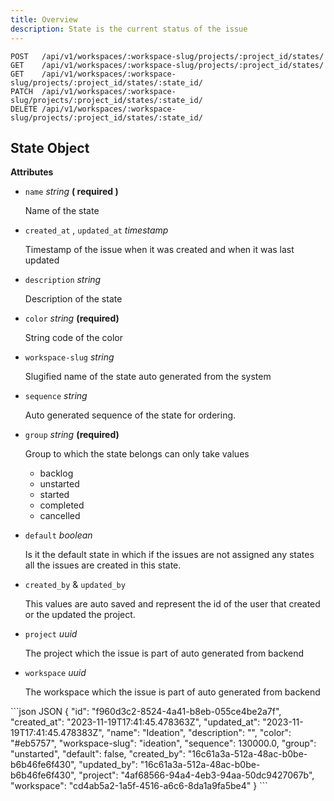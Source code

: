 ```yaml
---
title: Overview
description: State is the current status of the issue
---
```


```http
POST   /api/v1/workspaces/:workspace-slug/projects/:project_id/states/
GET    /api/v1/workspaces/:workspace-slug/projects/:project_id/states/
GET    /api/v1/workspaces/:workspace-slug/projects/:project_id/states/:state_id/
PATCH  /api/v1/workspaces/:workspace-slug/projects/:project_id/states/:state_id/
DELETE /api/v1/workspaces/:workspace-slug/projects/:project_id/states/:state_id/
```

## State Object

**Attributes**

- `name` _string_ **( required )**

  Name of the state

- `created_at` , `updated_at` _timestamp_

  Timestamp of the issue when it was created and when it was last updated

- `description` _string_

  Description of the state

- `color` _string_ **(required)**

  String code of the color

- `workspace-slug` _string_

  Slugified name of the state auto generated from the system

- `sequence` _string_

  Auto generated sequence of the state for ordering.

- `group` _string_ **(required)**

  Group to which the state belongs can only take values

  - backlog
  - unstarted
  - started
  - completed
  - cancelled

- `default` _boolean_

  Is it the default state in which if the issues are not assigned any states all the issues are created in this state.

- `created_by` & `updated_by`

  This values are auto saved and represent the id of the user that created or the updated the project.

- `project` _uuid_

  The project which the issue is part of auto generated from backend

- `workspace` _uuid_

  The workspace which the issue is part of auto generated from backend

<ResponseExample>
```json JSON
{
	"id": "f960d3c2-8524-4a41-b8eb-055ce4be2a7f",
	"created_at": "2023-11-19T17:41:45.478363Z",
	"updated_at": "2023-11-19T17:41:45.478383Z",
	"name": "Ideation",
	"description": "",
	"color": "#eb5757",
	"workspace-slug": "ideation",
	"sequence": 130000.0,
	"group": "unstarted",
	"default": false,
	"created_by": "16c61a3a-512a-48ac-b0be-b6b46fe6f430",
	"updated_by": "16c61a3a-512a-48ac-b0be-b6b46fe6f430",
	"project": "4af68566-94a4-4eb3-94aa-50dc9427067b",
	"workspace": "cd4ab5a2-1a5f-4516-a6c6-8da1a9fa5be4"
}
```
</ResponseExample>

